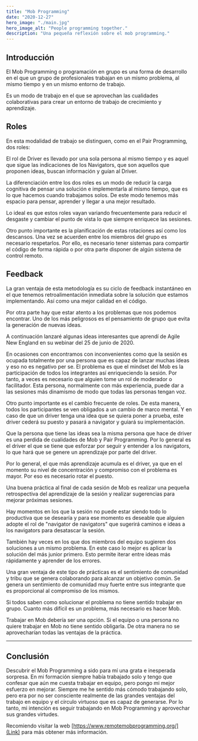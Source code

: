 ```yaml
---
title: "Mob Programming"
date: "2020-12-27"
hero_image: "./main.jpg"
hero_image_alt: "People programming together."
description: "Una pequeña reflexión sobre el mob programming."
---
```


## Introducción

El Mob Programming o programación en grupo es una forma de desarrollo en el que un grupo de profesionales trabajan en un mismo problema, al mismo tiempo y en un mismo entorno de trabajo.

Es un modo de trabajo en el que se aprovechan las cualidades colaborativas para crear un entorno de trabajo de crecimiento y aprendizaje.

## Roles

En esta modalidad de trabajo se distinguen, como en el Pair Programming, dos roles:

El rol de Driver es llevado por una sola persona al mismo tiempo y es aquel que sigue las indicaciones de los Navigators, que son aquellos que proponen ideas, buscan información y guían al Driver.

La diferenciación entre los dos roles es un modo de reducir la carga cognitiva de pensar una solución e implementarla al mismo tiempo, que es lo que hacemos cuando trabajamos solos. De este modo tenemos más espacio para pensar, aprender y llegar a una mejor resultado.

Lo ideal es que estos roles vayan variando frecuentemente para reducir el desgaste y cambiar el punto de vista lo que siempre enriquece las sesiones.

Otro punto importante es la planificación de estas rotaciones así como los descansos. Una vez se acuerden entre los miembros del grupo es necesario respetarlos. Por ello, es necesario tener sistemas para compartir el código de forma rápida o por otra parte disponer de algún sistema de control remoto.

## Feedback

La gran ventaja de esta metodología es su ciclo de feedback instantáneo en el que tenemos retroalimentación inmediata sobre la solución que estamos implementando. Así como una mejor calidad en el código.

Por otra parte hay que estar atento a los problemas que nos podemos encontrar. Uno de los más peligrosos es el pensamiento de grupo que evita la generación de nuevas ideas.

A continuación lanzaré algunas ideas interesantes que aprendí de Agile New England en su webinar del 25 de junio de 2020.

En ocasiones con encontramos con inconvenientes como que la sesión es ocupada totalmente por una persona que es capaz de lanzar muchas ideas y eso no es negativo per se. El problema es que el mindset del Mob es la participación de todos los integrantes así enriqueciendo la sesión. Por tanto, a veces es necesario que alguien tome un rol de moderador o facilitador. Esta persona, normalmente con más experiencia, puede dar a las sesiones más dinamismo de modo que todas las personas tengan voz.

Otro punto importante es el cambio frecuente de roles. De esta manera, todos los participantes se ven obligados a un cambio de marco mental. Y en caso de que un driver tenga una idea que se quiera poner a prueba, este driver cederá su puesto y pasará a navigator y guiará su implementación.

Que la persona que tiene las ideas sea la misma persona que hace de driver es una perdida de cualidades de Mob y Pair Programming. Por lo general es el driver el que se tiene que esforzar por seguir y entender a los navigators, lo que hará que se genere un aprendizaje por parte del driver.

Por lo general, el que más aprendizaje acumula es el driver, ya que en el momento su nivel de concentración y compromiso con el problema es mayor. Por eso es necesario rotar el puesto.

Una buena práctica al final de cada sesión de Mob es realizar una pequeña retrospectiva del aprendizaje de la sesión y realizar sugerencias para mejorar próximas sesiones.

Hay momentos en los que la sesión no puede estar siendo todo lo productiva que se desearía y para ese momento es deseable que alguien adopte el rol de "navigator de navigators" que sugerirá caminos e ideas a los navigators para desatascar la sesión.

También hay veces en los que dos miembros del equipo sugieren dos soluciones a un mismo problema. En este caso lo mejor es aplicar la solución del más junior primero. Esto permite iterar entre ideas más rápidamente y aprender de los errores.

Una gran ventaja de este tipo de prácticas es el sentimiento de comunidad y tribu que se genera colaborando para alcanzar un objetivo común. Se genera un sentimiento de comunidad muy fuerte entre sus integrante que es proporcional al compromiso de los mismos.

Si todos saben como solucionar el problema no tiene sentido trabajar en grupo. Cuanto más difícil es un problema, más necesario es hacer Mob.

Trabajar en Mob debería ser una opción. Si el equipo o una persona no quiere trabajar en Mob no tiene sentido obligarla. De otra manera no se aprovecharían todas las ventajas de la práctica.

---

## Conclusión

Descubrir el Mob Programming a sido para mí una grata e inesperada sorpresa. En mi formación siempre había trabajado solo y tengo que confesar que aún me cuesta trabajar en equipo, pero pongo mi mejor esfuerzo en mejorar. Siempre me he sentido más cómodo trabajando solo, pero era por no ser consciente realmente de las grandes ventajas del trabajo en equipo y el círculo virtuoso que es capaz de generarse. Por lo tanto, mi intención es seguir trabajando en Mob Programming y aprovechar sus grandes virtudes.

Recomiendo visitar la web [https://www.remotemobprogramming.org/](Link)  para más obtener más información.
